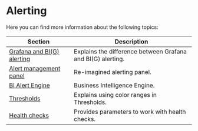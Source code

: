 
# Alerting

Here you can find more information about the following topics:

| Section                                       | Description                                                 |
| --------------------------------------------- | ----------------------------------------------------------- |
| [Grafana and BI(G) alerting](../big-alerting) | Explains the difference between Grafana and BI(G) alerting. |
| [Alert management panel](../alerting-panel)   | Re-imagined alerting panel.                                 |
| [BI Alert Engine](../engine)                  | Business Intelligence Engine.                               |
| [Thresholds](../thresholds)                   | Explains using color ranges in Thresholds.                  |
| [Health checks](../health-checks)             | Provides parameters to work with health checks.             |
